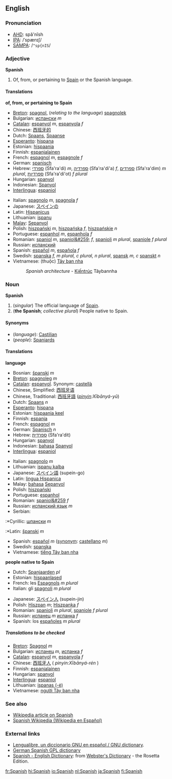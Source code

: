 ==English==
===Pronunciation===
*[[AHD]]: spă'nĭsh
*[[IPA]]: /ˈspænɪʃ/
*[[SAMPA]]: /<tt>"sp{nIS</tt>/

===Adjective===
'''Spanish'''

#Of, from, or pertaining to [[Spain]] or the Spanish language.

====Translations====

'''of, from, or pertaining to Spain'''
{{top}}
*[[Breton]]: [[spagnol]], (''relating to the language'') [[spagnolek]]
*Bulgarian: [[испански]] ''m''
*[[Catalan]]: [[espanyol]] ''m'', [[espanyola]] ''f''
*Chinese: [[西班牙的]]
*Dutch: [[Spaans]], [[Spaanse]]
*[[Esperanto]]: [[hispana]]
*Estonian: [[hispaania]]
*Finnish: [[espanjalainen]]
*French: [[espagnol]] ''m'', [[espagnole]] ''f''
*German: [[spanisch]]
*Hebrew: [[ספרדי]] (Sfa'ra'di) ''m'', [[ספרדיה]] (Sfa'ra'di'a) ''f'', [[ספרדים]] (Sfa'ra'dim) ''m plural'', [[ספרדיות]] (Sfa'ra'di'ot) ''f plural''
*Hungarian: [[spanyol]]
*Indonesian: [[Spanyol]]
*[[Interlingua]]: [[espaniol]]
{{mid}}
*Italian: [[spagnolo]] ''m'', [[spagnola]] ''f''
*Japanese: [[スペインの]]
*Latin: [[Hispanicus]]
*Lithuanian: [[ispanų]]
*[[Malay]]: [[Sepanyol]]
*Polish: [[hiszpański]] ''m'', [[hiszpańska]] ''f'', [[hiszpańskie]] ''n''
*Portuguese: [[espanhol]] ''m'', [[espanhola]] ''f''
*Romanian: [[spaniol]] ''m'', [[spaniol&#259;]] ''f'', [[spanioli]] ''m plural'', [[spaniole]] ''f plural''
*Russian: [[испанский]]
*Spanish: [[:es:español|español]] ''m'', [[:es:española|española]] ''f''
*Swedish: [[spanska]] ''f, m plural, c plural, n plural'', [[spansk]] ''m, c'' [[spanskt]] ''n''
*Vietnamese: (thuộc) [[Tây ban nha]]
*:''Spanish architecture'' - [[Kiếntrúc]] Tâybannha
{{bottom}}

===Noun===
'''Spanish'''

#(''singular'') The official language of [[w:Spain|Spain]].
#('''the Spanish'''; ''collective plural'') People native to Spain.

====Synonyms====
*(''language''): [[Castilian]]
*(''people''): [[Spaniard]]s

====Translations====
'''language'''
{{top}}
*Bosnian: [[španski]] ''m''
*[[Breton]]: [[spagnoleg]] ''m''
*[[Catalan]]: [[espanyol]]. Synonym: [[castellà]]
*Chinese, Simplified: [[西班牙语]]
*Chinese, Traditional: [[西班牙語]] (''[[pinyin]]:Xībānyá-yǔ'')
*Dutch: [[Spaans]] ''n''
*[[Esperanto]]: [[hispana]]
*Estonian: [[hispaania keel]]
*Finnish: [[espanja]]
*French: [[espagnol]] ''m''
*German: [[Spanisch]] ''n''
*Hebrew: [[ספרדית]] (Sfa'ra'dit)
*Hungarian: [[spanyol]]
*Indonesian: [[bahasa]] [[Spanyol]]
*[[Interlingua]]: [[espaniol]]
{{mid}}
*Italian: [[spagnolo]] ''m''
*Lithuanian: [[ispanų kalba]]
*Japanese: [[スペイン語]] (supein-go)
*Latin: [[lingua Hispanica]]
*Malay: [[bahasa]] [[Sepanyol]]
*Polish: [[hiszpański]]
*Portuguese: [[espanhol]]
*Romanian: [[spaniol&#259]] ''f''
*Russian: [[испанский язык]] ''m''
*Serbian:
:*Cyrillic: [[шпански]] ''m''
:*Latin: [[španski]] ''m''
*Spanish: [[español]] ''m'' ([[synonym]]: [[castellano]] ''m'')
*Swedish: [[spanska]]
*Vietnamese: [[tiếng Tây ban nha]]
{{bottom}}

'''people native to Spain'''
<!--Note: translations put in this table should be of the COLLECTIVE NOUN-->
{{top}}
*Dutch: [[Spanjaarden]] ''pl''
*Estonian: [[hispaanlased]]
*French: les [[Espagnol]]s ''m plural''
*Italian: gli [[spagnolo|spagnoli]] ''m plural''
{{mid}}
*Japanese: [[スペイン人]] (supein-jin)
*Polish: [[Hiszpan]] ''m''; [[Hiszpanka]] ''f''
*Romanian: [[spanioli]] ''m plural'', [[spaniole]] ''f plural''
*Russian: [[испанец]] ''m'' [[испанка]] ''f''
*Spanish: los [[español]]es ''m plural''
{{bottom}}

=====Translations to be checked=====
<!--Remove this section once all of the translations below have been moved into the tables above.-->
{{checktrans}}

*[[Breton]]: [[Spagnol]] ''m''
*Bulgarian: [[испанец]] ''m'', [[испанка]] ''f''
*[[Catalan]]: [[espanyol]] ''m'', [[espanyola]] ''f''
*Chinese: [[西班牙人]] ( ''pinyin:Xībānyá-rén'' )
*Finnish: [[espanjalainen]]
*Hungarian: [[spanyol]]
*[[Interlingua]]: [[espaniol]]
*Lithuanian: [[ispanas (-ė)]]
*Vietnamese: [[người Tây ban nha]]

===See also===
*[[w:Spanish|Wikipedia article on Spanish]]
*[http://es.wikipedia.org/ Spanish Wikipedia (Wikipedia en Español)]

===External links===
{{interwiktionary|code=es}}
*[http://gnucvs.vlsm.org/wwwes/lengualibre/inicio.html Lengualibre, un diccionario GNU en español / GNU dictionary].
*[http://diccionario.escomposlinux.org German Spanish GPL dictionary]
*[http://www.websters-online-dictionary.org/definition/Spanish-english/ Spanish - English Dictionary]: from [http://www.websters-online-dictionary.org/ Webster's Dictionary] - the Rosetta Edition.

[[fr:Spanish]]
[[hi:Spanish]]
[[io:Spanish]]
[[nl:Spanish]]
[[ja:Spanish]]
[[fi:Spanish]]